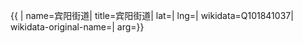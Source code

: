 {{ {{{1|PRC admin/showdata}}}|
name=宾阳街道|
title=宾阳街道|
lat=|
lng=|
wikidata=Q101841037|
wikidata-original-name=|
arg={{{arg|}}}}}